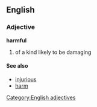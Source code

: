 ==English==
===Adjective===
'''harmful'''

#of a kind likely to be damaging

====See also====
*[[injurious]]
*[[harm]]
[[Category:English adjectives]]